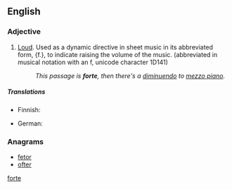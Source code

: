 {{also|forte}}
==English==

===Adjective===
{{en-adj|fortissimo|fortississimo}}

# {{context|music}} [[loud|Loud]]. Used as a dynamic directive in sheet music in its abbreviated form, {f.}, to indicate raising the volume of the music.  (abbreviated in musical notation with an f, unicode character 1D141)
#: ''This passage is '''forte''', then there's a [[diminuendo]] to [[mezzo piano]].''

=====Translations=====
{{trans-top|music: loud}}
* Finnish: {{t+|fi|forte}}
{{trans-mid}}
* German: {{t+|de|forte}}
{{trans-bottom}}

===Anagrams===
* [[fetor#English|fetor]]
* [[ofter#English|ofter]]

[[Category:English terms spelled with É|forte]]